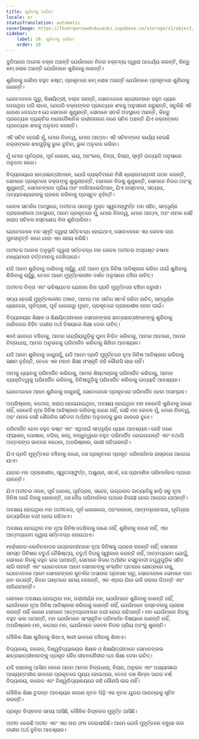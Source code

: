 ```yaml
---
title: ଶୁଣିବାକୁ ଜାଣିବା
locale: or
statusTranslation: automatic
coverImage: https://lhvmrqwrcowdvduuaukz.supabase.co/storage/v1/object/public/strapi-uploads/small_cover-educacion-fundamental.webp-2d51a7828a2b1309555be27f7e2a61a0.webp
sidebar:
    label: 10. ଶୁଣିବାକୁ ଜାଣିବା
    order: 10
---
```

ଦୁନିଆରେ ଅନେକ ବକ୍ତା ଅଛନ୍ତି ଯେଉଁମାନେ ନିଜର ବକ୍ତବ୍ୟ ଦ୍ୱାରା ଆଶ୍ଚର୍ଯ୍ୟ କରନ୍ତି, କିନ୍ତୁ କମ୍ ଲୋକ ଅଛନ୍ତି ଯେଉଁମାନେ ଶୁଣିବାକୁ ଜାଣନ୍ତି।

ଶୁଣିବାକୁ ଜାଣିବା ବହୁତ କଷ୍ଟ, ପ୍ରକୃତରେ କମ୍ ଲୋକ ଅଛନ୍ତି ଯେଉଁମାନେ ପ୍ରକୃତରେ ଶୁଣିବାକୁ ଜାଣନ୍ତି।

ଯେତେବେଳେ ଗୁରୁ, ଶିକ୍ଷୟିତ୍ରୀ, ବକ୍ତା କହନ୍ତି, ସେତେବେଳେ ଶ୍ରୋତାମାନେ ବହୁତ ଧ୍ୟାନ ଦେଉଥିବା ପରି ଲାଗେ, ଯେପରି ବକ୍ତାଙ୍କର ପ୍ରତ୍ୟେକ ଶବ୍ଦକୁ ଅନୁସରଣ କରୁଛନ୍ତି, ସବୁକିଛି ଏହି ଧାରଣା ଦେଇଥାଏ ଯେ ସେମାନେ ଶୁଣୁଛନ୍ତି, ସେମାନେ ସତର୍କ ଅବସ୍ଥାରେ ଅଛନ୍ତି, କିନ୍ତୁ ପ୍ରତ୍ୟେକ ବ୍ୟକ୍ତିର ମନୋବୈଜ୍ଞାନିକ ଗଭୀରତାରେ ଜଣେ ସଚିବ ଅଛନ୍ତି ଯିଏ ବକ୍ତାଙ୍କର ପ୍ରତ୍ୟେକ ଶବ୍ଦକୁ ଅନୁବାଦ କରନ୍ତି।

ଏହି ସଚିବ ହେଉଛି ମୁଁ, ମୋର ନିଜତ୍ୱ, ମୋର ଆତ୍ମା। ଏହି ସଚିବଙ୍କର କାର୍ଯ୍ୟ ହେଉଛି ବକ୍ତାଙ୍କର ଶବ୍ଦଗୁଡ଼ିକୁ ଭୁଲ ବୁଝିବା, ଭୁଲ ଅନୁବାଦ କରିବା।

ମୁଁ ମୋର ପୂର୍ବଗ୍ରହ, ପୂର୍ବ ଧାରଣା, ଭୟ, ଅହଂକାର, ଚିନ୍ତା, ବିଚାର, ସ୍ମୃତି ଇତ୍ୟାଦି ଅନୁସାରେ ଅନୁବାଦ କରେ।

ବିଦ୍ୟାଳୟରେ ଛାତ୍ରଛାତ୍ରୀମାନେ, ଯେଉଁ ବ୍ୟକ୍ତିମାନେ ମିଶି ଶ୍ରୋତାମଣ୍ଡଳୀ ଗଠନ କରନ୍ତି, ସେମାନେ ପ୍ରକୃତରେ ବକ୍ତାଙ୍କୁ ଶୁଣୁନାହାନ୍ତି, ସେମାନେ ନିଜକୁ ଶୁଣୁଛନ୍ତି, ସେମାନେ ନିଜର ଅହଂକୁ ଶୁଣୁଛନ୍ତି, ସେମାନଙ୍କର ପ୍ରିୟ ଅହଂ ମାକିଆଭେଲିଆନ୍, ଯିଏ ବାସ୍ତବତା, ସତ୍ୟତା, ଅତ୍ୟାବଶ୍ୟକତାକୁ ଗ୍ରହଣ କରିବାକୁ ପ୍ରସ୍ତୁତ ନୁହଁନ୍ତି।

କେବଳ ସତର୍କତା ଅବସ୍ଥାରେ, ଅତୀତର ଓଜନରୁ ମୁକ୍ତ ସ୍ୱତଃସ୍ଫୁର୍ତ୍ତ ମନ ସହିତ, ସମ୍ପୂର୍ଣ୍ଣ ଗ୍ରହଣଶୀଳତା ଅବସ୍ଥାରେ, ଆମେ ପ୍ରକୃତରେ ମୁଁ, ମୋର ନିଜତ୍ୱ, ମୋର ଆତ୍ମା, ଅହଂ ନାମକ ସେହି ଖରାପ ସଚିବର ହସ୍ତକ୍ଷେପ ବିନା ଶୁଣିପାରିବା।

ଯେତେବେଳେ ମନ ସ୍ମୃତି ଦ୍ୱାରା ସର୍ତ୍ତବଦ୍ଧ ହୋଇଥାଏ, ସେତେବେଳେ ଏହା କେବଳ ତାହା ପୁନରାବୃତ୍ତି କରେ ଯାହା ଏହା ସଞ୍ଚୟ କରିଛି।

ଅତୀତର ଅନେକ ଅନୁଭୂତି ଦ୍ୱାରା ସର୍ତ୍ତବଦ୍ଧ ମନ କେବଳ ଅତୀତର ଅସ୍ପଷ୍ଟ ଚଷମା ମାଧ୍ୟମରେ ବର୍ତ୍ତମାନକୁ ଦେଖିପାରେ।

ଯଦି ଆମେ ଶୁଣିବାକୁ ଜାଣିବାକୁ ଚାହୁଁଛୁ, ଯଦି ଆମେ ନୂଆ ଜିନିଷ ଆବିଷ୍କାର କରିବା ପାଇଁ ଶୁଣିବାକୁ ଶିଖିବାକୁ ଚାହୁଁଛୁ, ତେବେ ଆମେ ମୁହୂର୍ତ୍ତକାଳୀନ ଦର୍ଶନ ଅନୁସାରେ ବଞ୍ଚିବା ଉଚିତ୍।

ଅତୀତର ଚିନ୍ତା ଏବଂ ଭବିଷ୍ୟତର ଯୋଜନା ବିନା ପ୍ରତି ମୁହୂର୍ତ୍ତରେ ବଞ୍ଚିବା ଜରୁରୀ।

ସତ୍ୟ ହେଉଛି ମୁହୂର୍ତ୍ତକାଳୀନ ଅଜ୍ଞାତ, ଆମର ମନ ସର୍ବଦା ସତର୍କ ରହିବା ଉଚିତ୍, ସମ୍ପୂର୍ଣ୍ଣ ଧ୍ୟାନରେ, ପୂର୍ବଗ୍ରହ, ପୂର୍ବ ଧାରଣାରୁ ମୁକ୍ତ, ପ୍ରକୃତରେ ଗ୍ରହଣଶୀଳ ହେବା ପାଇଁ।

ବିଦ୍ୟାଳୟର ଶିକ୍ଷକ ଓ ଶିକ୍ଷୟିତ୍ରୀମାନେ ସେମାନଙ୍କର ଛାତ୍ରଛାତ୍ରୀମାନଙ୍କୁ ଶୁଣିବାକୁ ଜାଣିବାରେ ନିହିତ ଗଭୀର ଅର୍ଥ ବିଷୟରେ ଶିକ୍ଷା ଦେବା ଉଚିତ୍।

ଜ୍ଞାନୀ ଭାବରେ ବଞ୍ଚିବାକୁ, ଆମର ଇନ୍ଦ୍ରିୟଗୁଡ଼ିକୁ ପୁନଃ ନିଶ୍ଚିତ କରିବାକୁ, ଆମର ଆଚରଣ, ଆମର ଚିନ୍ତାଧାରା, ଆମର ଅନୁଭବକୁ ପରିମାର୍ଜିତ କରିବାକୁ ଶିଖିବା ଆବଶ୍ୟକ।

ଯଦି ଆମେ ଶୁଣିବାକୁ ଜାଣୁନାହୁଁ, ଯଦି ଆମେ ପ୍ରତି ମୁହୂର୍ତ୍ତରେ ନୂଆ ଜିନିଷ ଆବିଷ୍କାର କରିବାକୁ ସକ୍ଷମ ନୁହଁନ୍ତି, ତେବେ ଏକ ମହାନ ଶିକ୍ଷା ସଂସ୍କୃତି ରହି କୌଣସି ଲାଭ ନାହିଁ।

ଆମକୁ ଧ୍ୟାନକୁ ପରିମାର୍ଜିତ କରିବାକୁ, ଆମର ଶିଷ୍ଟାଚାରକୁ ପରିମାର୍ଜିତ କରିବାକୁ, ଆମର ବ୍ୟକ୍ତିତ୍ୱକୁ ପରିମାର୍ଜିତ କରିବାକୁ, ଜିନିଷଗୁଡ଼ିକୁ ପରିମାର୍ଜିତ କରିବାକୁ ଇତ୍ୟାଦି ଆବଶ୍ୟକ।

ଯେତେବେଳେ ଆମେ ଶୁଣିବାକୁ ଜାଣୁନାହୁଁ, ସେତେବେଳେ ପ୍ରକୃତରେ ପରିମାର୍ଜିତ ହେବା ଅସମ୍ଭବ।

ଅପରିଷ୍କାର, କଠୋର, ଖରାପ ହୋଇଯାଇଥିବା, ଅବକ୍ଷୟ ହୋଇଥିବା ମନ କେବେବି ଶୁଣିବାକୁ ଜାଣେ ନାହିଁ, କେବେବି ନୂଆ ଜିନିଷ ଆବିଷ୍କାର କରିବାକୁ ଜାଣେ ନାହିଁ, ସେହି ମନ କେବଳ ମୁଁ, ମୋର ନିଜତ୍ୱ, ଅହଂ ନାମକ ସେହି ଶୈତାନିକ ସଚିବର ଅର୍ଥହୀନ ଅନୁବାଦକୁ ଭୁଲ ଭାବରେ ବୁଝେ।

ପରିମାର୍ଜିତ ହେବା ବହୁତ କଷ୍ଟ ଏବଂ ଏଥିପାଇଁ ସମ୍ପୂର୍ଣ୍ଣ ଧ୍ୟାନ ଆବଶ୍ୟକ। କେହି ଜଣେ ଫ୍ୟାଶନ୍, ପୋଷାକ, ବଗିଚା, କାର୍, ବନ୍ଧୁତ୍ୱରେ ବହୁତ ପରିମାର୍ଜିତ ହୋଇପାରନ୍ତି ଏବଂ ତଥାପି ଅନ୍ତରଙ୍ଗ ଭାବରେ କଠୋର, ଅପରିଷ୍କାର, ଭାରୀ ରହିପାରନ୍ତି।

ଯିଏ ପ୍ରତି ମୁହୂର୍ତ୍ତରେ ବଞ୍ଚିବାକୁ ଜାଣେ, ସେ ପ୍ରକୃତରେ ପ୍ରକୃତ ପରିମାର୍ଜନର ରାସ୍ତାରେ ଆଗେଇ ଯାଏ।

ଯାହାର ମନ ଗ୍ରହଣଶୀଳ, ସ୍ୱତଃସ୍ଫୁର୍ତ୍ତ, ଅକ୍ଷୁଣ୍ଣ, ସତର୍କ, ସେ ପ୍ରାମାଣିକ ପରିମାର୍ଜନର ପଥରେ ଚାଲନ୍ତି।

ଯିଏ ଅତୀତର ଓଜନ, ପୂର୍ବ ଧାରଣା, ପୂର୍ବଗ୍ରହ, ସନ୍ଦେହ, ଉଗ୍ରବାଦ ଇତ୍ୟାଦିକୁ ଛାଡ଼ି ସବୁ ନୂଆ ଜିନିଷ ପାଇଁ ନିଜକୁ ଖୋଲନ୍ତି, ସେ ବୈଧ ପରିମାର୍ଜନର ପଥରେ ବିଜୟୀ ହୋଇ ଆଗେଇ ଯାଆନ୍ତି।

ଅବକ୍ଷୟ ହୋଇଥିବା ମନ ଅତୀତରେ, ପୂର୍ବ ଧାରଣାରେ, ଅହଂକାରରେ, ଆତ୍ମପ୍ରେମରେ, ପୂର୍ବଗ୍ରହ ଇତ୍ୟାଦିରେ ବନ୍ଦୀ ହୋଇ ରହିଥାଏ।

ଅବକ୍ଷୟ ହୋଇଥିବା ମନ ନୂଆ ଜିନିଷ ଦେଖିବାକୁ ଜାଣେ ନାହିଁ, ଶୁଣିବାକୁ ଜାଣେ ନାହିଁ, ଏହା ଆତ୍ମପ୍ରେମ ଦ୍ୱାରା ସର୍ତ୍ତବଦ୍ଧ ହୋଇଥାଏ।

ମାର୍କ୍ସବାଦ-ଲେନିନବାଦର ଉଗ୍ରବାଦୀମାନେ ନୂଆ ଜିନିଷକୁ ଗ୍ରହଣ କରନ୍ତି ନାହିଁ; ସେମାନେ ସମସ୍ତ ଜିନିଷର ଚତୁର୍ଥ ବୈଶିଷ୍ଟ୍ୟ, ଚତୁର୍ଥ ଦିଗକୁ ସ୍ୱୀକାର କରନ୍ତି ନାହିଁ, ଆତ୍ମପ୍ରେମ ଯୋଗୁଁ, ସେମାନେ ନିଜକୁ ବହୁତ ଭଲ ପାଆନ୍ତି, ସେମାନେ ନିଜର ଅର୍ଥହୀନ ବସ୍ତୁବାଦୀ ତତ୍ତ୍ୱଗୁଡ଼ିକ ସହିତ ଲାଗି ରହନ୍ତି ଏବଂ ଯେତେବେଳେ ଆମେ ସେମାନଙ୍କୁ କଂକ୍ରିଟ ଘଟଣାର କ୍ଷେତ୍ରରେ ରଖୁ, ଯେତେବେଳେ ଆମେ ସେମାନଙ୍କର କୁତର୍କର ଅସାରତା ପ୍ରମାଣ କରୁ, ସେତେବେଳେ ସେମାନେ ବାମ ହାତ ଉଠାନ୍ତି, ନିଜର ଘଣ୍ଟାରେ ସମୟ ଦେଖନ୍ତି, ଏକ ଏଡ଼ାଇ ଯିବା ଭଳି ବାହାନା ଦିଅନ୍ତି ଏବଂ ଚାଲିଯାଆନ୍ତି।

ସେମାନେ ଅବକ୍ଷୟ ହୋଇଥିବା ମନ, ଜରାଜୀର୍ଣ୍ଣ ମନ, ଯେଉଁମାନେ ଶୁଣିବାକୁ ଜାଣନ୍ତି ନାହିଁ, ଯେଉଁମାନେ ନୂଆ ଜିନିଷ ଆବିଷ୍କାର କରିବାକୁ ଜାଣନ୍ତି ନାହିଁ, ଯେଉଁମାନେ ବାସ୍ତବତାକୁ ଗ୍ରହଣ କରନ୍ତି ନାହିଁ କାରଣ ସେମାନେ ଆତ୍ମପ୍ରେମରେ ବନ୍ଦୀ ହୋଇ ରହିଥାନ୍ତି। ମନ ଯେଉଁମାନେ ନିଜକୁ ବହୁତ ଭଲ ପାଆନ୍ତି, ମନ ଯେଉଁମାନେ ସାଂସ୍କୃତିକ ପରିମାର୍ଜନ ବିଷୟରେ ଜାଣନ୍ତି ନାହିଁ, ଅପରିଷ୍କାର ମନ, କଠୋର ମନ, ଯେଉଁମାନେ କେବଳ ନିଜର ପ୍ରିୟ ଅହଂକୁ ଶୁଣନ୍ତି।

ମୌଳିକ ଶିକ୍ଷା ଶୁଣିବାକୁ ଶିଖାଏ, ଜ୍ଞାନୀ ଭାବରେ ବଞ୍ଚିବାକୁ ଶିଖାଏ।

ବିଦ୍ୟାଳୟ, କଲେଜ, ବିଶ୍ୱବିଦ୍ୟାଳୟର ଶିକ୍ଷକ ଓ ଶିକ୍ଷୟିତ୍ରୀମାନେ ସେମାନଙ୍କର ଛାତ୍ରଛାତ୍ରୀମାନଙ୍କୁ ପ୍ରକୃତ ବୈଧ ଜୀବନଶୈଳୀର ପଥ ଶିକ୍ଷା ଦେବା ଉଚିତ୍।

ଯଦି ବାହାରକୁ ଆସିବା ବେଳେ ଆମେ ଆମର ଚିନ୍ତାଧାରା, ବିଚାର, ଅନୁଭବ ଏବଂ ଅଭ୍ୟାସରେ ଆଭ୍ୟନ୍ତରୀଣ ଭାବରେ ପ୍ରକୃତରେ ଘୃଣ୍ୟ ହୋଇଥାଉ, ତେବେ ଦଶ କିମ୍ବା ପନ୍ଦର ବର୍ଷ ବିଦ୍ୟାଳୟ, କଲେଜ ଏବଂ ବିଶ୍ୱବିଦ୍ୟାଳୟରେ ରହି କୌଣସି ଲାଭ ନାହିଁ।

ମୌଳିକ ଶିକ୍ଷା ତୁରନ୍ତ ଆବଶ୍ୟକ କାରଣ ନୂତନ ପିଢ଼ି ଏକ ନୂତନ ଯୁଗର ଆରମ୍ଭକୁ ସୂଚିତ କରନ୍ତି।

ପ୍ରକୃତ ବିପ୍ଳବର ସମୟ ଆସିଛି, ମୌଳିକ ବିପ୍ଳବର ମୁହୂର୍ତ୍ତ ଆସିଛି।

ଅତୀତ ହେଉଛି ଅତୀତ ଏବଂ ଏହା ତାର ଫଳ ଦେଇସାରିଛି। ଆମେ ଯେଉଁ ମୁହୂର୍ତ୍ତରେ ବଞ୍ଚୁଛେ ତାର ଗଭୀର ଅର୍ଥ ବୁଝିବା ଆବଶ୍ୟକ।

